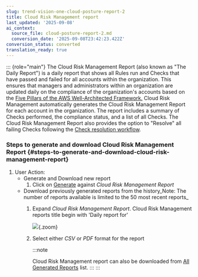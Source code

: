 ```yaml
---
slug: trend-vision-one-cloud-posture-report-2
title: Cloud Risk Management report
last_updated: '2025-09-08'
ai_context:
  source_file: cloud-posture-report-2.md
  conversion_date: '2025-09-08T23:42:23.422Z'
conversion_status: converted
translation_ready: true
---
```


::: {role="main"}
The Cloud Risk Management Report (also known as "The Daily Report") is a daily report that shows all Rules run and Checks that have passed and failed for all accounts within the organization. This ensures that managers and administrators within an organization are updated daily on the compliance of the organization's accounts based on the [Five Pillars of the AWS Well-Architected Framework.](https://aws.amazon.com/blogs/apn/the-5-pillars-of-the-aws-well-architected-framework/) Cloud Risk Management automatically generates the Cloud Risk Management Report for each account in the organization. The report includes a summary of Checks performed, the compliance status, and a list of all Checks. The Cloud Risk Management Report also provides the option to "Resolve" all failing Checks following the [Check resolution workflow](failed-check-resolution.mdx).

### Steps to generate and download Cloud Risk Management Report {#steps-to-generate-and-download-cloud-risk-management-report}

1.  User Action:
    - Generate and Download new report
      1.  Click on [Generate](generate-download-report.mdx) against *Cloud Risk Management Report*
    - Download previously generated reports from the history_Note: The number of reports available is limited to the 50 most recent reports\_
      1.  Expand *Cloud Risk Management Report*. Cloud Risk Management reports title begin with 'Daily report for'

          ![](/images/conformity-reports-list=95f217cd-8241-443e-bd5b-4fee7f97c1d1.webp){.zoom}

      2.  Select either *CSV* or *PDF* format for the report

          :::note

          Cloud Risk Management report can also be downloaded from [All Generated Reports](generate-download-report.mdx) list.
          :::
:::
